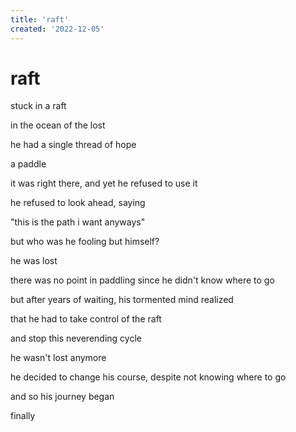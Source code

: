 ```yaml
---
title: 'raft'
created: '2022-12-05'
---
```


# raft

stuck in a raft

in the ocean of the lost

he had a single thread of hope

a paddle

it was right there, and yet he refused to use it

he refused to look ahead, saying

"this is the path i want anyways"

but who was he fooling but himself?

he was lost

there was no point in paddling since he didn't know where to go

but after years of waiting, his tormented mind realized

that he had to take control of the raft

and stop this neverending cycle

he wasn't lost anymore

he decided to change his course, despite not knowing where to go

and so his journey began

finally
